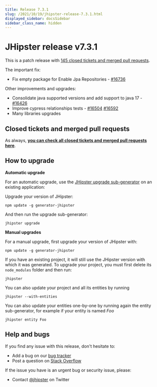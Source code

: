 ```yaml
---
title: Release 7.3.1
slug: /2021/10/19/jhipster-release-7.3.1.html
displayed_sidebar: docsSidebar
sidebar_class_name: hidden
---
```


JHipster release v7.3.1
==================

This is a patch release with [145 closed tickets and merged pull requests](https://github.com/jhipster/generator-jhipster/issues?q=milestone%3A7.3.1+is%3Aclosed).

The important fix:
- Fix empty package for Enable Jpa Repositories - [#16736](https://github.com/jhipster/generator-jhipster/pull/16736)

Other improvements and upgrades:
- Consolidate java supported versions and add support to java 17 - [#16426](https://github.com/jhipster/generator-jhipster/pull/16426)
- Improve cypress relationships tests - [#16504](https://github.com/jhipster/generator-jhipster/pull/16504) [#16592](https://github.com/jhipster/generator-jhipster/pull/16592)
- Many libraries upgrades

Closed tickets and merged pull requests
------------
As always, __[you can check all closed tickets and merged pull requests here](https://github.com/jhipster/generator-jhipster/issues?q=milestone%3A7.3.1+is%3Aclosed)__.

How to upgrade
------------

**Automatic upgrade**

For an automatic upgrade, use the [JHipster upgrade sub-generator](/upgrading-an-application/) on an existing application:

Upgrade your version of JHipster:

```
npm update -g generator-jhipster
```

And then run the upgrade sub-generator:

```
jhipster upgrade
```

**Manual upgrades**

For a manual upgrade, first upgrade your version of JHipster with:

```
npm update -g generator-jhipster
```

If you have an existing project, it will still use the JHipster version with which it was generated.
To upgrade your project, you must first delete its `node_modules` folder and then run:

```
jhipster
```

You can also update your project and all its entities by running

```
jhipster --with-entities
```

You can also update your entities one-by-one by running again the entity sub-generator, for example if your entity is named _Foo_

```
jhipster entity Foo
```


Help and bugs
--------------

If you find any issue with this release, don't hesitate to:

- Add a bug on our [bug tracker](https://github.com/jhipster/generator-jhipster/issues?state=open)
- Post a question on [Stack Overflow](http://stackoverflow.com/tags/jhipster/info)

If the issue you have is an urgent bug or security issue, please:

- Contact [@jhipster](https://twitter.com/jhipster) on Twitter
